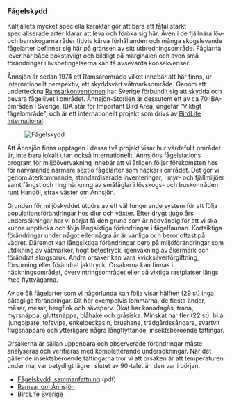 
### Fågelskydd

Kalfjällets mycket speciella karaktär gör att bara ett fåtal starkt specialiserade arter klarar att leva och föröka sig här. Även i de fjällnära löv- och barrskogarna råder tidvis kärva förhållanden och många skogslevande fågelarter befinner sig här på gränsen av sitt utbredningsområde. Fåglarna lever här både bokstavligt och bildligt på marginalen och även små förändringar i livsbetingelserna kan få avsevärda konsekvenser.

Ånnsjön är sedan 1974 ett Ramsarområde vilket innebär att här finns, ur internationellt perspektiv, ett skyddsvärt våtmarksområde. Genom att underteckna [Ramsarkonventionen](http://ramsar.org/) har Sverige förbundit sig att skydda och bevara fågellivet i området. Ånnsjön-Storlien är dessutom ett av ca 70 IBA-områden i Sverige. IBA står för Important Bird Area, ungefär "Viktigt fågelområde", och är ett internationellt projekt som drivs av [BirdLife International](http://birdlife.org/).

<Figure caption="Information om fågelskydd. Foto Steve Dahlfors">
  <Image alt="Fågelskydd" src="/assets/images/fagelskydd_steve-dahlfors.jpg" />
</Figure>

Att Ånnsjön finns upptagen i dessa två projekt visar hur värdefullt området är, inte bara lokalt utan också internationellt. Ånnsjöns fågelstations program för miljöövervakning innebär att vi årligen följer förekomsten hos för närvarande närmare sextio fågelarter som häckar i området. Det gör vi genom återkommande, standardiserade inventeringar, i myr- och fjällmiljöer samt fångst och ringmärkning av småfåglar i lövskogs- och buskområden runt Handöl, strax väster om Ånnsjön.

Grunden för miljöskyddet utgörs av ett väl fungerande system för att följa populationsförändringar hos djur och växter. Efter drygt tjugo års undersökningar har vi börjat få den grund som är nödvändig för att vi ska kunna upptäcka och följa långsiktiga förändringar i fågelfaunan. Kortsiktiga förändringar under något eller några år är vanliga och beror oftast på vädret. Däremot kan långsiktiga förändringar bero på miljöförändringar som utdikning av våtmarker, högt betestryck, igenväxning av åkermark och förändrat skogsbruk. Andra orsaker kan vara kvicksilverförgiftning, försurning eller förändrat jakttryck. Orsakerna kan finnas i häckningsområdet, övervintringsområdet eller på viktiga rastplatser längs med flyttvägarna.

Av de 58 fågelarter som vi någorlunda kan följa visar hälften (29 st) inga påtagliga förändringar. Dit hör exempelvis lommarna, de flesta änder, måsar, mesar, bergfink och sävsparv. Ökat har kanadagås, trana, myrsnäppa, gluttsnäppa, blåhake och gråsiska. Minskat har fler (22 st), bl.a. ljungpipare, tofsvipa, enkelbeckasin, brushane, trädgårdssångare, svartvit flugsnappare och ytterligare några långflyttande, insektsberoende tättingar.

Orsakerna är sällan uppenbara och observerade förändringar måste analyseras och verifieras med kompletterande undersökningar. När det gäller de insektsberoende tättingarna tror vi att orsaken är att temperaturen under maj var betydligt lägre i slutet av 90-talet än den var i början.

- [Fågelskydd, sammanfattning](/file/iba/iba-sammanfattning.pdf 'download') (pdf)
- [Ramsar om Ånnsjön](https://rsis.ramsar.org/ris/26)
- [BirdLife Sverige](https://birdlife.se/fagelskydd/)
